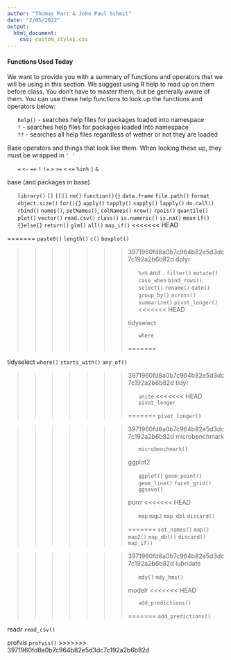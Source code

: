 ```yaml
---
author: "Thomas Parr & John Paul Schmit"
date: "2/05/2022"
output: 
  html_document:
    css: custom_styles.css
---
```

#### Functions Used Today
We want to provide you with a summary of functions and operators that we will be using in this section. We suggest using R help to read up on them before class. You don't have to master them, but be generally aware of them. You can use these help functions to look up the functions and operators below:
<ul>
  `help()` - searches help files for packages loaded into namespace<br>
  `?` - searches help files for packages loaded into namespace<br>
  `??` - searches all help files regardless of wether or not they are loaded<br>
</ul>

Base operators and things that look like them. When looking these up, they must be wrapped in `' '`
 <ul>
  `=`
  `<-`
  `==`
  `!`
  `!=`
  `>`
  `>=`
  `<`
  `<=`
  `%in%`
  `|`
  `&`
 </ul> 

base (and packages in base)
  <ul>
  `library()`
  `[]`
  `[[]]`
  `rm()`
  `function(){}`
  `data.frame`
  `file.path()`
  `format`
  `object.size()`
  `for(){}`
  `apply()`
  `tapply()`
  `sapply()`
  `lapply()`
  `do.call()`
  `rbind()`
  `names()`, `setNames()`, `colNames()`
  `nrow()`
  `rpois()`
  `quantile()`
  `plot()`
  `vector()`
  `read.csv()`
  `class()`
  `is.numeric()`
  `is.na()`
  `mean`
  `if(){}else{}`
  `return()`
  `glm()`
  `all()`
  `map_if()`
<<<<<<< HEAD
</ul>  
=======
  `paste0()`
  `length()`
  `c()`
  `boxplot()`
  
>>>>>>> 3971960fd8a0b7c964b82e5d3dc7c192a2b6b82d
dplyr
<ul>
  `%>%` and `.`
  `filter()`
  `mutate()`
  `case_when`
  `bind_rows()`
  `select()`
  `rename()`
  `date()`
  `group_by()`
  `across()`
  `summarize()`
  `pivot_longer()`
<<<<<<< HEAD
</ul> 
tidyselect
<ul>
  `where`
</ul>
=======
  
  
tidyselect
  `where()`
  `starts_with()`
  `any_of()`
  
>>>>>>> 3971960fd8a0b7c964b82e5d3dc7c192a2b6b82d
tidyr
<ul>
  `unite`
<<<<<<< HEAD
  `pivot_longer`
</ul>
=======
  `pivot_longer()`
  
>>>>>>> 3971960fd8a0b7c964b82e5d3dc7c192a2b6b82d
microbenchmark
<ul>
  `microbenchmark()`
</ul>  
ggplot2
<ul>
  `ggplot()`
  `geom_point()`
  `geom_line()`
  `facet_grid()`
  `ggsave()`
</ul>  
purrr
<<<<<<< HEAD
<ul>
  `map`
  `map2`
  `map_dbl`
  `discard()`
</ul>  
=======
  `set_names()`
  `map()`
  `map2()`
  `map_dbl()`
  `discard()`
  `map_if()`
  
>>>>>>> 3971960fd8a0b7c964b82e5d3dc7c192a2b6b82d
lubridate
<ul>
  `mdy()`
  `mdy_hms()`
</ul>
modelr
<<<<<<< HEAD
<ul>
  `add_predictions()`
</ul>
=======
  `add_predictions()`

readr
  `read_csv()`
  
profvis
  `profvis()`
>>>>>>> 3971960fd8a0b7c964b82e5d3dc7c192a2b6b82d
